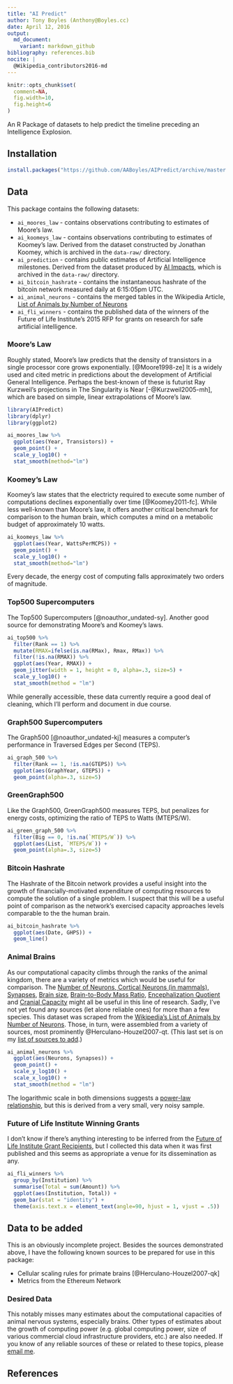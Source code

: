 ```yaml
---
title: "AI Predict"
author: Tony Boyles (Anthony@Boyles.cc)
date: April 12, 2016
output:
  md_document:
    variant: markdown_github
bibliography: references.bib
nocite: | 
  @Wikipedia_contributors2016-md
---
```


```r
knitr::opts_chunk$set(
  comment=NA,
  fig.width=10,
  fig.height=6
)
```

An R Package of datasets to help predict the timeline preceding an Intelligence Explosion.

## Installation

```r
install.packages("https://github.com/AABoyles/AIPredict/archive/master.tar.gz", type = "source")
```

## Data

This package contains the following datasets:

 * `ai_moores_law` - contains observations contributing to estimates of Moore's law.
 * `ai_koomeys_law` - contains observations contributing to estimates of Koomey's law. Derived from the dataset constructed by Jonathan Koomey, which is archived in the `data-raw/` directory.
 * `ai_prediction` - contains public estimates of Artificial Intelligence milestones. Derived from the dataset produced by [AI Impacts](http://aiimpacts.org/miri-ai-predictions-dataset/), which is archived in the `data-raw/` directory.
 * `ai_bitcoin_hashrate` - contains the instantaneous hashrate of the bitcoin network measured daily at 6:15:05pm UTC.
 * `ai_animal_neurons` - contains the merged tables in the Wikipedia Article, [List of Animals by Number of Neurons](https://en.wikipedia.org/w/index.php?title=List_of_animals_by_number_of_neurons&oldid=710786267)
 * `ai_fli_winners` - contains the published data of the winners of the Future of Life Institute's 2015 RFP for grants on research for safe artificial intelligence.

### Moore's Law

Roughly stated, Moore's law predicts that the density of transistors in a single processor core grows exponentially. [@Moore1998-ze] It is a widely used and cited metric in predictions about the development of Artificial General Intelligence. Perhaps the best-known of these is futurist Ray Kurzweil's projections in The Singularity is Near [-@Kurzweil2005-mh], which are based on simple, linear extrapolations of Moore's law.

```r
library(AIPredict)
library(dplyr)
library(ggplot2)

ai_moores_law %>%
  ggplot(aes(Year, Transistors)) +
  geom_point() +
  scale_y_log10() +
  stat_smooth(method="lm")
```

### Koomey's Law

Koomey's law states that the electricty required to execute some number of computations declines exponentially over time [@Koomey2011-fc]. While less well-known than Moore's law, it offers another critical benchmark for comparison to the human brain, which computes a mind on a metabolic budget of approximately 10 watts.

```r
ai_koomeys_law %>%
  ggplot(aes(Year, WattsPerMCPS)) +
  geom_point() +
  scale_y_log10() +
  stat_smooth(method="lm")
```

Every decade, the energy cost of computing falls approximately two orders of magnitude.

### Top500 Supercomputers

The Top500 Supercomputers [@noauthor_undated-sy]. Another good source for demonstrating Moore's and Koomey's laws.

```r
ai_top500 %>%
  filter(Rank == 1) %>%
  mutate(RMAX=ifelse(is.na(RMax), Rmax, RMax)) %>%
  filter(!is.na(RMAX)) %>%
  ggplot(aes(Year, RMAX)) +
  geom_jitter(width = 1, height = 0, alpha=.3, size=5) +
  scale_y_log10() +
  stat_smooth(method = "lm")
```

While generally accessible, these data currently require a good deal of cleaning, which I'll perform and document in due course.

### Graph500 Supercomputers

The Graph500 [@noauthor_undated-kj] measures a computer's performance in Traversed Edges per Second (TEPS).

```r
ai_graph_500 %>%
  filter(Rank == 1, !is.na(GTEPS)) %>%
  ggplot(aes(GraphYear, GTEPS)) +
  geom_point(alpha=.3, size=5)
```

### GreenGraph500

Like the Graph500, GreenGraph500 measures TEPS, but penalizes for energy costs, optimizing the ratio of TEPS to Watts (MTEPS/W).

```r
ai_green_graph_500 %>%
  filter(Big == 0, !is.na(`MTEPS/W`)) %>%
  ggplot(aes(List, `MTEPS/W`)) +
  geom_point(alpha=.3, size=5)
```

### Bitcoin Hashrate

The Hashrate of the Bitcoin network provides a useful insight into the growth of financially-motivated expenditure of computing resources to compute the solution of a single problem. I suspect that this will be a useful point of comparison as the network's exercised capacity approaches levels comparable to the the human brain.

```r
ai_bitcoin_hashrate %>%
  ggplot(aes(Date, GHPS)) +
  geom_line()
```

### Animal Brains

As our computational capacity climbs through the ranks of the animal kingdom, there are a variety of metrics which would be useful for comparison. The [Number of Neurons, Cortical Neurons (in mammals), Synapses](https://en.wikipedia.org/wiki/List_of_animals_by_number_of_neurons), [Brain size](https://en.wikipedia.org/wiki/Brain_size), [Brain-to-Body Mass Ratio](https://en.wikipedia.org/wiki/Brain-to-body_mass_ratio), [Encephalization Quotient](https://en.wikipedia.org/wiki/Encephalization_quotient) and [Cranial Capacity](https://en.wikipedia.org/wiki/Brain_size#Cranial_capacity) might all be useful in this line of research. Sadly, I've not yet found any sources (let alone reliable ones) for more than a few species. This dataset was scraped from the [Wikipedia's List of Animals by Number of Neurons](https://en.wikipedia.org/w/index.php?title=List_of_animals_by_number_of_neurons&oldid=710786267). Those, in turn, were assembled from a variety of sources, most prominently @Herculano-Houzel2007-qt. (This last set is on my [list of sources to add](#Data to be added).)

```r
ai_animal_neurons %>%
  ggplot(aes(Neurons, Synapses)) +
  geom_point() +
  scale_y_log10() +
  scale_x_log10() +
  stat_smooth(method = "lm")
```

The logarithmic scale in both dimensions suggests a [power-law relationship](https://en.wikipedia.org/wiki/Power_law), but this is derived from a very small, very noisy sample.

### Future of Life Institute Winning Grants

I don't know if there's anything interesting to be inferred from the [Future of Life Institute Grant Recipients](http://futureoflife.org/first-ai-grant-recipients/), but I collected this data when it was first published and this seems as appropriate a venue for its dissemination as any.

```r
ai_fli_winners %>%
  group_by(Institution) %>%
  summarise(Total = sum(Amount)) %>% 
  ggplot(aes(Institution, Total)) +
  geom_bar(stat = "identity") +
  theme(axis.text.x = element_text(angle=90, hjust = 1, vjust = .5))
```

## Data to be added

This is an obviously incomplete project. Besides the sources demonstrated above, I have the following known sources to be prepared for use in this package:

* Cellular scaling rules for primate brains [@Herculano-Houzel2007-qk]
* Metrics from the Ethereum Network

### Desired Data

This notably misses many estimates about the computational capacities of animal nervous systems, especially brains. Other types of estimates about the growth of computing power (e.g. global computing power, size of various commercial cloud infrastructure providers, etc.) are also needed. If you know of any reliable sources of these or related to these topics, please [email me](anthony@boyles.cc).

## References
